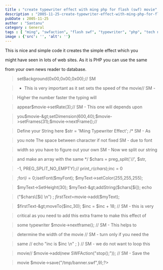 ```yaml
---
title : "create typewriter effect with ming php for flash (swf) movie"
description : "2005-11-25-create-typewriter-effect-with-ming-php-for-flash-swf-movie"
pubDate : 2005-11-25
author : "Santanu"
category : General
tags : [ "ming", "swfaction", "flash swf", "typewriter", "php", "tech notes",]
image : {'src': '', 'alt': ''}
---
```

This is nice and simple code it creates the simple effect which you

might have seen in lots of web sites. As it is PHP you can use the same

from your own news reader to database.



  

  



>setBackground(0x00,0x00,0x00);// SM

> - This is very important as it set sets the speed of the movie// SM -

> Higher the number faster the typing will

> appear$movie-&gt;setRate(3);// SM - This one will depends upon

> you$movie-&gt;setDimension(600,40);$movie-&gt;setFrames(31);$movie-&gt;nextFrame();//

> Define your String here $str = 'Miing Typewriter Effect'; /\* SM - As

> you note The space between character if not fixed SM - due to font

> width so you have to figure out your own SM - Now we split our string

> and make an array with the same \*/ $chars = preg\_split('//', $str,

> -1, PREG\_SPLIT\_NO\_EMPTY);// print\_r($chars);$inc = 0

> ;for($i=0;$isetFont($myFont); $myText-&gt;setColor(255,255,255);

> $myText-&gt;SetHeight(30); $myText-&gt;addString($chars\[$i\]); echo

> ("$chars\[$i\] \\n") ; $firstText=$movie-&gt;add($myText);

> $firstText-&gt;moveTo($inc,30); $inc = $inc + 18; // SM - this is very

> critical as you need to add this extra frame to make this effect of

> some typewriter $movie-&gt;nextframe(); // SM - This helps to

> determine the width of the movie // SM - turn only if you need the

> same // echo "inc is $inc \\n" ; } // SM - we do not want to loop this

> movie// $movie-&gt;add(new SWFAction("stop();")); // SM - Save the

> movie $movie-&gt;save("/tmp/banner.swf",9);?&gt;
